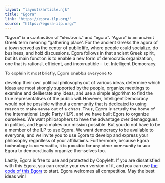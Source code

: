 ```yaml
---
layout: "layouts/article.njk"
title: "Egora"
link: "https://egora-ilp.org/"
source: "https://egora-ilp.org/"
---
```


“Egora” is a contraction of “electronic” and “agora”. “Agora” is an ancient Greek term meaning “gathering place”. For the ancient Greeks the agora of a town served as the center of public life, where people could socialize, do business, and hold discussions. Egora follows in that ancient Greek spirit, but its main function is to enable a new form of democratic organization, one that is rational, efficient, and incorruptible – i.e. Intelligent Democracy.

To explain it most briefly, Egora enables everyone to

develop their own political philosophy out of various ideas,
determine which ideas are most strongly supported by the people,
organize meetings to examine and deliberate any ideas, and
use a simple algorithm to find the true representatives of the public will.
However, Intelligent Democracy would not be possible without a community that is dedicated to using reason to make sense out of a chaos. Thus, Egora is actually the home of the International Logic Party (ILP), and we have built Egora to organize ourselves. We want philosophers to have the advantage over demagogues in politics, and Egora makes our mission possible. But you do not have to be a member of the ILP to use Egora. We want democracy to be available to everyone, and we invite you to use Egora to develop and express your philosophy regardless of your affiliations. Furthermore, because Egora technology is so versatile, it is possible for any other community to use Egora to democratically organize themselves too.

Lastly, Egora is free to use and protected by Copyleft. If you are dissatisfied with this Egora, you can create your own version of it, and you can use [<span style="color:blue"> the code of this Egora</span>](https://github.com/CezaryJurewicz/Egora) to start. Egora welcomes all competition. May the best ideas win!